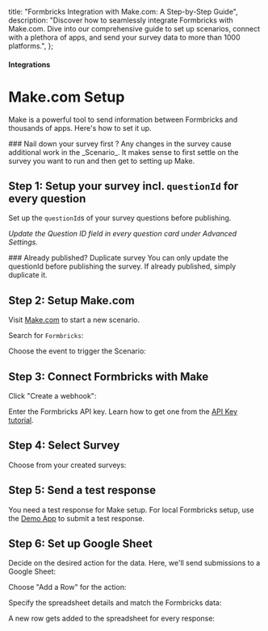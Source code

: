 

  title: "Formbricks Integration with Make.com: A Step-by-Step Guide",
  description:
    "Discover how to seamlessly integrate Formbricks with Make.com. Dive into our comprehensive guide to set up scenarios, connect with a plethora of apps, and send your survey data to more than 1000 platforms.",
};

#### Integrations

# Make.com Setup

Make is a powerful tool to send information between Formbricks and thousands of apps. Here's how to set it up.

<Note>
  ### Nail down your survey first ? Any changes in the survey cause additional work in the _Scenario_. It
  makes sense to first settle on the survey you want to run and then get to setting up Make.
</Note>

## Step 1: Setup your survey incl. `questionId` for every question

Set up the `questionId`s of your survey questions before publishing.

<MdxImage
  src={UpdateQuestionId}
  alt="Update Question ID"
  quality="100"
  className="max-w-full rounded-lg sm:max-w-3xl"
/>

_Update the Question ID field in every question card under Advanced Settings._

<Note>
  ### Already published? Duplicate survey You can only update the questionId before publishing the survey. If
  already published, simply duplicate it.
  <MdxImage
    src={DuplicateSurvey}
    alt="Duplicate Survey"
    quality="100"
    className="max-w-full rounded-lg sm:max-w-3xl"
  />
</Note>

## Step 2: Setup Make.com

Visit [Make.com](https://make.com) to start a new scenario.

<MdxImage
  src={CreateNewScenario}
  alt="Create New Scenario"
  quality="100"
  className="max-w-full rounded-lg sm:max-w-3xl"
/>

Search for `Formbricks`:

<MdxImage
  src={SearchFormbricks}
  alt="Search Formbricks"
  quality="100"
  className="max-w-full rounded-lg sm:max-w-3xl"
/>

Choose the event to trigger the Scenario:

<MdxImage
  src={SelectTriggers}
  alt="Select Triggers"
  quality="100"
  className="max-w-full rounded-lg sm:max-w-3xl"
/>

## Step 3: Connect Formbricks with Make

Click "Create a webhook":

<MdxImage
  src={CreateWebhook}
  alt="Create Webhook"
  quality="100"
  className="max-w-full rounded-lg sm:max-w-3xl"
/>

Enter the Formbricks API key. Learn how to get one from the [API Key tutorial](/additional-features/api#how-to-generate-an-api-key).

<MdxImage
  src={EnterApiKey}
  alt="Enter API Key"
  quality="100"
  className="max-w-full rounded-lg sm:max-w-3xl"
/>

## Step 4: Select Survey

Choose from your created surveys:

<MdxImage
  src={SelectSurvey}
  alt="Select Survey"
  quality="100"
  className="max-w-full rounded-lg sm:max-w-3xl"
/>

## Step 5: Send a test response

You need a test response for Make setup. For local Formbricks setup, use the [Demo App](/contributing/demo) to submit a test response.

<MdxImage
  src={SubmitTestResponse}
  alt="Submit Test Response"
  quality="100"
  className="max-w-full rounded-lg sm:max-w-3xl"
/>

## Step 6: Set up Google Sheet

Decide on the desired action for the data. Here, we'll send submissions to a Google Sheet:

<MdxImage src={AddModule} alt="Add Module" quality="100" className="max-w-full rounded-lg sm:max-w-3xl" />

Choose "Add a Row" for the action:

<MdxImage
  src={SelectAction}
  alt="Select Action"
  quality="100"
  className="max-w-full rounded-lg sm:max-w-3xl"
/>

Specify the spreadsheet details and match the Formbricks data:

<MdxImage
  src={SelectFields}
  alt="Select Fields"
  quality="100"
  className="max-w-full rounded-lg sm:max-w-3xl"
/>

A new row gets added to the spreadsheet for every response:

<MdxImage src={Result} alt="Result" quality="100" className="max-w-full rounded-lg sm:max-w-3xl" />
